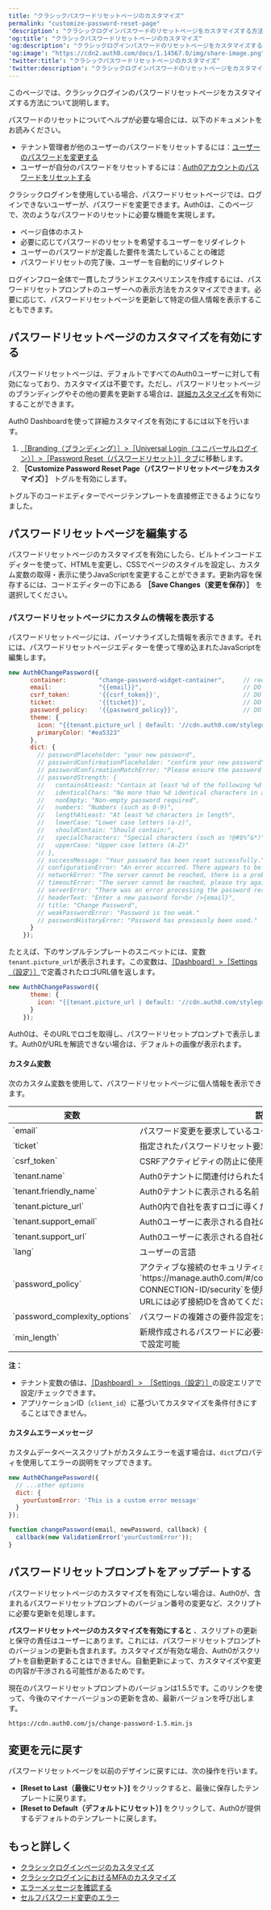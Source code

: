 ```yaml
---
title: "クラシックパスワードリセットページのカスタマイズ"
permalink: "customize-password-reset-page"
'description': "クラシックログインパスワードのリセットページをカスタマイズする方法を説明します。"
'og:title': "クラシックパスワードリセットページのカスタマイズ"
'og:description': "クラシックログインパスワードのリセットページをカスタマイズする方法を説明します。"
'og:image': "https://cdn2.auth0.com/docs/1.14567.0/img/share-image.png"
'twitter:title': "クラシックパスワードリセットページのカスタマイズ"
'twitter:description': "クラシックログインパスワードのリセットページをカスタマイズする方法を説明します。"
---
```


<Card title="パスワードをリセットする">

このページでは、クラシックログインのパスワードリセットページをカスタマイズする方法について説明します。

パスワードのリセットについてヘルプが必要な場合には、以下のドキュメントをお読みください。

* テナント管理者が他のユーザーのパスワードをリセットするには：[ユーザーのパスワードを変更する](/ja-jp/authenticate/database-connections/password-change)
* ユーザーが自分のパスワードをリセットするには：[Auth0アカウントのパスワードをリセットする](/ja-jp/troubleshoot/customer-support/reset-account-passwords)

</Card>

クラシックログインを使用している場合、パスワードリセットページでは、ログインできないユーザーが、パスワードを変更できます。Auth0は、このページで、次のようなパスワードのリセットに必要な機能を実現します。

* ページ自体のホスト
* 必要に応じてパスワードのリセットを希望するユーザーをリダイレクト
* ユーザーのパスワードが定義した要件を満たしていることの確認
* パスワードリセットの完了後、ユーザーを自動的にリダイレクト

ログインフロー全体で一貫したブランドエクスペリエンスを作成するには、パスワードリセットプロンプトのユーザーへの表示方法をカスタマイズできます。必要に応じて、パスワードリセットページを更新して特定の個人情報を表示することもできます。

## パスワードリセットページのカスタマイズを有効にする

パスワードリセットページは、デフォルトですべてのAuth0ユーザーに対して有効になっており、カスタマイズは不要です。ただし、パスワードリセットページのブランディングやその他の要素を更新する場合は、[詳細カスタマイズ](/ja-jp/customize/login-pages/classic-login/customization-classic)を有効にすることができます。

<Tooltip data-tooltip-id="react-containers-DefinitionTooltip-0" href="/ja-jp/glossary?term=auth0-dashboard" tip="Auth0 Dashboard: サービスを構成するためのAuth0の主製品。" cta="用語集の表示">Auth0 Dashboard</Tooltip>を使って詳細カスタマイズを有効にするには以下を行います。

1. [［Branding（ブランディング）］>［Universal Login（ユニバーサルログイン）］>［Password Reset（パスワードリセット）］タブ](https://manage.auth0.com/#/password_reset)に移動します。
2. **［Customize Password Reset Page（パスワードリセットページをカスタマイズ）］** トグルを有効にします。

トグル下のコードエディターでページテンプレートを直接修正できるようになりました。

## パスワードリセットページを編集する

パスワードリセットページのカスタマイズを有効にしたら、ビルトインコードエディターを使って、HTMLを変更し、CSSでページのスタイルを設定し、カスタム変数の取得・表示に使うJavaScriptを変更することができます。更新内容を保存するには、コードエディターの下にある **［Save Changes（変更を保存）］** を選択してください。

### パスワードリセットページにカスタムの情報を表示する

パスワードリセットページには、パーソナライズした情報を表示できます。それには、パスワードリセットページエディターを使って埋め込まれたJavaScriptを編集します。

```js lines expandable
new Auth0ChangePassword({
      container:         "change-password-widget-container",     // required
      email:             "{{email}}",                            // DO NOT CHANGE THIS
      csrf_token:        '{{csrf_token}}',                       // DO NOT CHANGE THIS
      ticket:            '{{ticket}}',                           // DO NOT CHANGE THIS
      password_policy:   '{{password_policy}}',                  // DO NOT CHANGE THIS
      theme: {
        icon: "{{tenant.picture_url | default: '//cdn.auth0.com/styleguide/1.0.0/img/badge.png'}}",
        primaryColor: "#ea5323"
      },
      dict: {
        // passwordPlaceholder: "your new password",
        // passwordConfirmationPlaceholder: "confirm your new password",
        // passwordConfirmationMatchError: "Please ensure the password and the confirmation are the same.",
        // passwordStrength: {
        //   containsAtLeast: "Contain at least %d of the following %d types of characters:",
        //   identicalChars: "No more than %d identical characters in a row (such as, \"%s\" not allowed)",
        //   nonEmpty: "Non-empty password required",
        //   numbers: "Numbers (such as 0-9)",
        //   lengthAtLeast: "At least %d characters in length",
        //   lowerCase: "Lower case letters (a-z)",
        //   shouldContain: "Should contain:",
        //   specialCharacters: "Special characters (such as !@#$%^&*)",
        //   upperCase: "Upper case letters (A-Z)"
        // },
        // successMessage: "Your password has been reset successfully.",
        // configurationError: "An error occurred. There appears to be a misconfiguration in the form.",
        // networkError: "The server cannot be reached, there is a problem with the network.",
        // timeoutError: "The server cannot be reached, please try again.",
        // serverError: "There was an error processing the password reset.",
        // headerText: "Enter a new password for<br />{email}",
        // title: "Change Password",
        // weakPasswordError: "Password is too weak."
        // passwordHistoryError: "Password has previously been used."
      }
    });
```

たとえば、下のサンプルテンプレートのスニペットには、変数`tenant.picture_url`が表示されます。この変数は、[［Dashboard］>［Settings（設定）］](https://manage.auth0.com/#/tenant)で定義されたロゴURL値を返します。

```js lines
new Auth0ChangePassword({
      theme: {
        icon: "{{tenant.picture_url | default: '//cdn.auth0.com/styleguide/1.0.0/img/badge.png'}}",
      }
    });
```

Auth0は、そのURLでロゴを取得し、パスワードリセットプロンプトで表示します。Auth0がURLを解読できない場合は、デフォルトの画像が表示れます。

#### カスタム変数

次のカスタム変数を使用して、パスワードリセットページに個人情報を表示できます。

<table class="table"><thead>
<tr>
<th>変数</th>
<th>説明</th>
</tr>
</thead>
<tbody>
<tr>
<td>`email`</td>
<td>パスワード変更を要求しているユーザーのメールアドレス</td>
</tr>
<tr>
<td>`ticket`</td>
<td>指定されたパスワードリセット要求を表すチケット</td>
</tr>
<tr>
<td>`csrf_token`</td>
<td>CSRFアクティビティの防止に使用するトークン</td>
</tr>
<tr>
<td>`tenant.name`</td>
<td>Auth0テナントに関連付けられた名前</td>
</tr>
<tr>
<td>`tenant.friendly_name`</td>
<td>Auth0テナントに表示される名前</td>
</tr>
<tr>
<td>`tenant.picture_url`</td>
<td>Auth0内で自社を表すロゴに導くためのURL</td>
</tr>
<tr>
<td>`tenant.support_email`</td>
<td>Auth0ユーザーに表示される自社のサポート用メールアドレス</td>
</tr>
<tr>
<td>`tenant.support_url`</td>
<td>Auth0ユーザーに表示される自社のサポートURL</td>
</tr>
<tr>
<td>`lang`</td>
<td>ユーザーの言語</td>
</tr>
<tr>
<td>`password_policy`</td>
<td>アクティブな接続のセキュリティポリシー。これは`https://manage.auth0.com/#/connections/database/con_YOUR-CONNECTION-ID/security`を使用して確認することができます。URLには必ず接続IDを含めてください。）</td>
</tr>
<tr>
<td>`password_complexity_options`</td>
<td>パスワードの複雑さの要件設定を含むオブジェクト</td>
</tr>
<tr>
<td>`min_length`</td>
<td>新規作成されるパスワードに必要な長さの下限。1～128文字の範囲で設定可能</td>
</tr>
</tbody>
</table>

**注：**

* テナント変数の値は、[［Dashboard］>　［Settings（設定）］](https://manage.auth0.com/#/tenant)の設定エリアで設定/チェックできます。
* アプリケーションID（`client_id`）に基づいてカスタマイズを条件付きにすることはできません。

#### カスタムエラーメッセージ

カスタムデータベーススクリプトがカスタムエラーを返す場合は、`dict`プロパティを使用してエラーの説明をマップできます。

```js lines
new Auth0ChangePassword({
  // ...other options
  dict: {
    yourCustomError: 'This is a custom error message'
  }
});

function changePassword(email, newPassword, callback) {
  callback(new ValidationError('yourCustomError'));
}
```

## パスワードリセットプロンプトをアップデートする

パスワードリセットページのカスタマイズを有効にしない場合は、Auth0が、含まれるパスワードリセットプロンプトのバージョン番号の変更など、スクリプトに必要な更新を処理します。

**パスワードリセットページのカスタマイズを有効にすると** 、スクリプトの更新と保守の責任はユーザーにあります。これには、パスワードリセットプロンプトのバージョンの更新も含まれます。カスタマイズが有効な場合、Auth0がスクリプトを自動更新することはできません。自動更新によって、カスタマイズや変更の内容が干渉される可能性があるためです。

現在のパスワードリセットプロンプトのバージョンは1.5.5です。このリンクを使って、今後のマイナーバージョンの更新を含め、最新バージョンを呼び出します。

`https://cdn.auth0.com/js/change-password-1.5.min.js`

## 変更を元に戻す

パスワードリセットページを以前のデザインに戻すには、次の操作を行います。

* **[Reset to Last（最後にリセット）]** をクリックすると、最後に保存したテンプレートに戻ります。
* **[Reset to Default（デフォルトにリセット）]** をクリックして、Auth0が提供するデフォルトのテンプレートに戻します。

## もっと詳しく

* [クラシックログインページのカスタマイズ](/ja-jp/customize/login-pages/classic-login/customization-classic)
* [クラシックログインにおけるMFAのカスタマイズ](/ja-jp/secure/multi-factor-authentication/customize-mfa/customize-mfa-classic-login)
* [エラーメッセージを確認する](/ja-jp/troubleshoot/basic-issues/check-error-messages)
* [セルフパスワード変更のエラー](/ja-jp/troubleshoot/authentication-issues/self-change-password-errors)